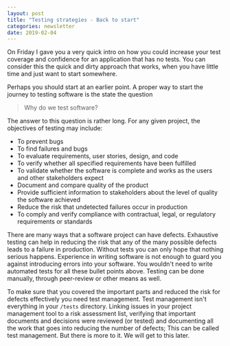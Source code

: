 ```yaml
---
layout: post
title: "Testing strategies - Back to start"
categories: newsletter
date: 2019-02-04
---
```


On Friday I gave you a very quick intro on how you could increase your test coverage and confidence for an application that has no tests.
You can consider this the quick and dirty approach that works, when you have little time and just want to start somewhere.

Perhaps you should start at an earlier point. A proper way to start the journey to testing software is the state the question

> Why do we test software?
<!--more-->

The answer to this question is rather long. For any given project, the objectives of testing may include:
- To prevent bugs
- To find failures and bugs
- To evaluate requirements, user stories, design, and code
- To verify whether all specified requirements have been fulfilled
- To validate whether the software is complete and works as the users and other stakeholders expect
- Document and compare quality of the product
- Provide sufficient information to stakeholders about the level of quality the software achieved
- Reduce the risk that undetected failures occur in production
- To comply and verify compliance with contractual, legal, or regulatory requirements or standards

There are many ways that a software project can have defects. Exhaustive testing can help in reducing the risk that any of the many possible defects leads to a failure in production.
Without tests you can only hope that nothing serious happens. Experience in writing software is not enough to guard you against introducing errors into your software.
You wouldn't need to write automated tests for all these bullet points above. Testing can be done manually, through peer-review or other means as well.

To make sure that you covered the important parts and reduced the risk for defects effectively you need test management. Test management isn't everything in your `/tests` directory. Linking issues in your project management tool to a risk assessment list, verifying that important documents and decisions were reviewed (or tested) and documenting all the work that goes into reducing the number of defects; This can be called test management.
But there is more to it. We will get to this later.
